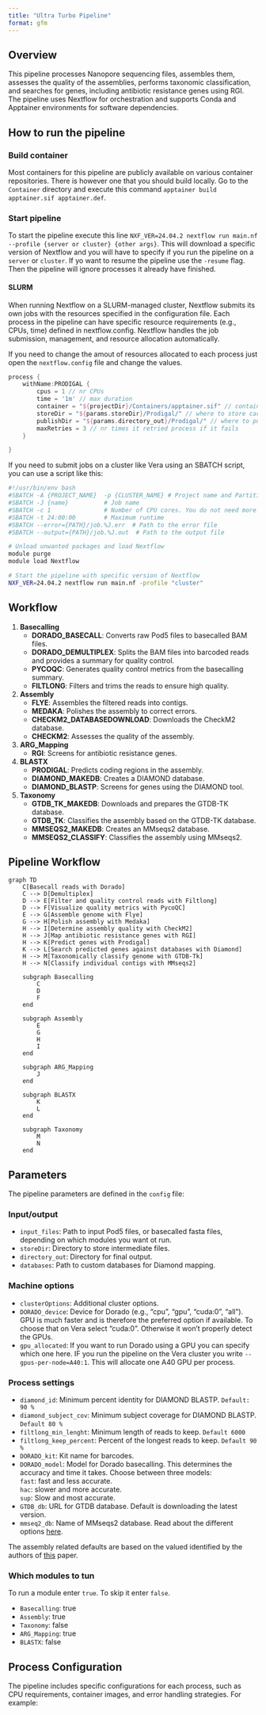```yaml
---
title: "Ultra Turbo Pipeline"
format: gfm
---
```


## Overview

This pipeline processes Nanopore sequencing files, assembles them, assesses the quality of the assemblies, performs taxonomic classification, and searches for genes, including antibiotic resistance genes using RGI. The pipeline uses Nextflow for orchestration and supports Conda and Apptainer environments for software dependencies.

## How to run the pipeline

### Build container

Most containers for this pipeline are publicly available on various container repositories. There is however one that you should build locally. Go to the `Container` directory and execute this command `apptainer build apptainer.sif apptainer.def`.

### Start pipeline

To start the pipeline execute this line ``NXF_VER=24.04.2 nextflow run main.nf --profile {server or cluster} {other args}``. This will download a specific version of Nextflow and you will have to specify if you run the pipeline on a `server` or `cluster`. If yo want to resume the pipeline use the `-resume` flag. Then the pipeline will ignore processes it already have finished. 

#### SLURM 

When running Nextflow on a SLURM-managed cluster, Nextflow submits its own jobs with the resources specified in the configuration file. Each process in the pipeline can have specific resource requirements (e.g., CPUs, time) defined in nextflow.config. Nextflow handles the job submission, management, and resource allocation automatically. 

If you need to change the amout of resources allocated to each process just open the `nextflow.config` file and change the values.
```groovy
process {
    withName:PRODIGAL {
        cpus = 1 // nr CPUs
        time = '1m' // max duration
        container = "${projectDir}/Containers/apptainer.sif" // container
        storeDir = "${params.storeDir}/Prodigal/" // where to store cache
        publishDir = "${params.directory_out}/Prodigal/" // where to publish results
        maxRetries = 3 // nr times it retried process if it fails
    }

}
```

If you need to submit jobs on a cluster like Vera using an SBATCH script, you can use a script like this:

```bash
#!/usr/bin/env bash
#SBATCH -A {PROJECT_NAME}  -p {CLUSTER_NAME} # Project name and Partition/queue name
#SBATCH -J {name}          # Job name
#SBATCH -c 1               # Number of CPU cores. You do not need more than 1 here
#SBATCH -t 24:00:00        # Maximum runtime
#SBATCH --error={PATH}/job.%J.err  # Path to the error file
#SBATCH --output={PATH}/job.%J.out  # Path to the output file

# Unload unwanted packages and load Nextflow
module purge
module load Nextflow

# Start the pipeline with specific version of Nextflow
NXF_VER=24.04.2 nextflow run main.nf -profile "cluster"
```

## Workflow

1. **Basecalling**
    - **DORADO_BASECALL**: Converts raw Pod5 files to basecalled BAM files.
    - **DORADO_DEMULTIPLEX**: Splits the BAM files into barcoded reads and provides a summary for quality control.
    - **PYCOQC**: Generates quality control metrics from the basecalling summary.
    - **FILTLONG**: Filters and trims the reads to ensure high quality.

2. **Assembly**
    - **FLYE**: Assembles the filtered reads into contigs.
    - **MEDAKA**: Polishes the assembly to correct errors.
    - **CHECKM2_DATABASEDOWNLOAD**: Downloads the CheckM2 database.
    - **CHECKM2**: Assesses the quality of the assembly.

3. **ARG_Mapping**
    - **RGI**: Screens for antibiotic resistance genes.

4. **BLASTX**
    - **PRODIGAL**: Predicts coding regions in the assembly.
    - **DIAMOND_MAKEDB**: Creates a DIAMOND database.
    - **DIAMOND_BLASTP**: Screens for genes using the DIAMOND tool.

6. **Taxonomy**
    - **GTDB_TK_MAKEDB**: Downloads and prepares the GTDB-TK database.
    - **GTDB_TK**: Classifies the assembly based on the GTDB-TK database.
    - **MMSEQS2_MAKEDB**: Creates an MMseqs2 database.
    - **MMSEQS2_CLASSIFY**: Classifies the assembly using MMseqs2.

## Pipeline Workflow

```mermaid
graph TD
    C[Basecall reads with Dorado]
    C --> D[Demultiplex]
    D --> E[Filter and quality control reads with Filtlong]
    D --> F[Visualize quality metrics with PycoQC]
    E --> G[Assemble genome with Flye]
    G --> H[Polish assembly with Medaka]
    H --> I[Determine assembly quality with CheckM2]
    H --> J[Map antibiotic resistance genes with RGI]
    H --> K[Predict genes with Prodigal]
    K --> L[Search predicted genes against databases with Diamond]
    H --> M[Taxonomically classify genome with GTDB-Tk]
    H --> N[Classify individual contigs with MMseqs2]

    subgraph Basecalling
        C
        D
        F
    end

    subgraph Assembly
        E
        G
        H
        I
    end

    subgraph ARG_Mapping
        J
    end

    subgraph BLASTX
        K
        L
    end

    subgraph Taxonomy
        M
        N
    end
```

## Parameters

The pipeline parameters are defined in the `config` file:

### Input/output 

- `input_files`: Path to input Pod5 files, or basecalled fasta files, depending on which modules you want ot run.
- `storeDir`: Directory to store intermediate files.
- `directory_out`: Directory for final output.
- `databases`: Path to custom databases for Diamond mapping.

### Machine options

- `clusterOptions`: Additional cluster options.
- `DORADO_device`: Device for Dorado (e.g., "cpu", "gpu", "cuda:0", "all"). GPU is much faster and is therefore the preferred option if available. To choose that on Vera select "cuda:0". Otherwise it won't properly detect the GPUs.
- `gpu_allocated`: If you want to run Dorado using a GPU you can specify which one here. IF you run the pipeline on the Vera cluster you write `--gpus-per-node=A40:1`. This will allocate one A40 GPU per process. 

### Process settings

- `diamond_id`: Minimum percent identity for DIAMOND BLASTP. ``Default: 90 %``
- `diamond_subject_cov`: Minimum subject coverage for DIAMOND BLASTP. ``Default 80 % ``
- `filtlong_min_lenght`: Minimum length of reads to keep. ``Default 6000``
- `filtlong_keep_percent`: Percent of the longest reads to keep. ``Default 90 %``
- `DORADO_kit`: Kit name for barcodes.
- `DORADO_model`: Model for Dorado basecalling. This determines the accuracy and time it takes. Choose between three models:  \
                            `fast`: fast and less accurate. \
                            `hac`: slower and more accurate. \
                            `sup`: Slow and most accurate. \
- `GTDB_db`: URL for GTDB database. Default is downloading the latest version. 
- `mmseq2_db`: Name of MMseqs2 database. Read about the different options [here](https://github.com/soedinglab/mmseqs2/wiki#downloading-databases).

The assembly related defaults are based on the valued identified by the authors of [this](https://doi.org/10.1371/journal.pcbi.1010905) paper.

### Which modules to tun

To run a module enter `true`. To skip it enter `false`.

- `Basecalling`: true
- `Assembly `: true
- `Taxonomy `: false
- `ARG_Mapping`: true
- `BLASTX`: false

## Process Configuration

The pipeline includes specific configurations for each process, such as CPU requirements, container images, and error handling strategies. For example: